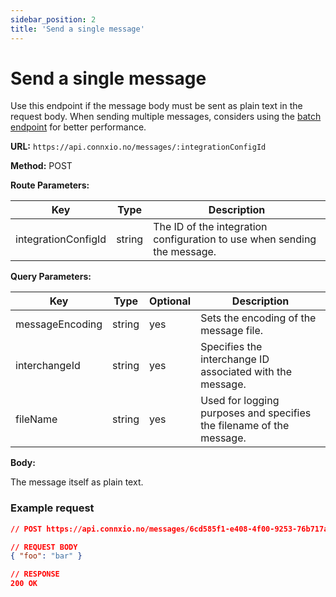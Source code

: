 ```yaml
---
sidebar_position: 2
title: 'Send a single message'
---
```


# Send a single message

Use this endpoint if the message body must be sent as plain text in the request body. When sending multiple messages, considers using the [batch endpoint](/api/messaging-api/send-batch) for better performance.


**URL:** `https://api.connxio.no/messages/:integrationConfigId`

**Method:** <span class="method post">POST</span>

**Route Parameters:**

| Key        | Type   | Description |
| ---------- | ------ | ----------- |
| integrationConfigId | string | The ID of the integration configuration to use when sending the message. |

**Query Parameters:**

| Key        | Type   | Optional | Description |
| ---------- | ------ | -------- | ----------- |
| messageEncoding | string | yes | Sets the encoding of the message file. |
| interchangeId | string | yes | Specifies the interchange ID associated with the message. |
| fileName | string | yes | Used for logging purposes and specifies the filename of the message. |

**Body:** 

The message itself as plain text.

### **Example request**

```json
// POST https://api.connxio.no/messages/6cd585f1-e408-4f00-9253-76b717ab12de

// REQUEST BODY
{ "foo": "bar" }

// RESPONSE
200 OK
```